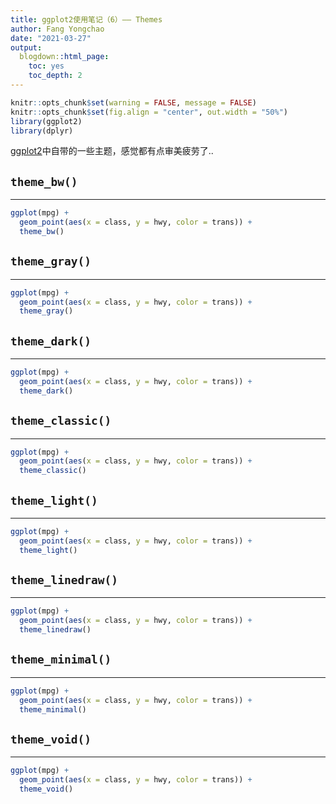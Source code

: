 ```yaml
---
title: ggplot2使用笔记（6）—— Themes
author: Fang Yongchao
date: "2021-03-27"
output:
  blogdown::html_page:
    toc: yes
    toc_depth: 2
---
```


```r
knitr::opts_chunk$set(warning = FALSE, message = FALSE)
knitr::opts_chunk$set(fig.align = "center", out.width = "50%")
library(ggplot2)
library(dplyr)
```

[ggplot2](https://ggplot2.tidyverse.org/)中自带的一些主题，感觉都有点审美疲劳了..

## `theme_bw()`

--------------------------

```r
ggplot(mpg) + 
  geom_point(aes(x = class, y = hwy, color = trans)) +
  theme_bw()
```

## `theme_gray()`

--------------------------

```r
ggplot(mpg) + 
  geom_point(aes(x = class, y = hwy, color = trans)) +
  theme_gray()
```

## `theme_dark()`

--------------------------

```r
ggplot(mpg) + 
  geom_point(aes(x = class, y = hwy, color = trans)) +
  theme_dark()
```

## `theme_classic()`

--------------------------

```r
ggplot(mpg) + 
  geom_point(aes(x = class, y = hwy, color = trans)) +
  theme_classic()
```

## `theme_light()`

--------------------------

```r
ggplot(mpg) + 
  geom_point(aes(x = class, y = hwy, color = trans)) +
  theme_light()
```

## `theme_linedraw()`

--------------------------

```r
ggplot(mpg) + 
  geom_point(aes(x = class, y = hwy, color = trans)) +
  theme_linedraw()
```

## `theme_minimal()`

--------------------------

```r
ggplot(mpg) + 
  geom_point(aes(x = class, y = hwy, color = trans)) +
  theme_minimal()
```

## `theme_void()`

--------------------------

```r
ggplot(mpg) + 
  geom_point(aes(x = class, y = hwy, color = trans)) +
  theme_void()
```
